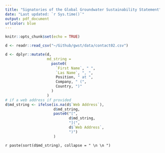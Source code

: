 ```yaml
---
title: "Signatories of the Global Groundwater Sustainability Statement"
date: "Last updated: `r Sys.time()`"
output: pdf_document
urlcolor: blue
---
```


```r
knitr::opts_chunk$set(echo = TRUE)

d <- readr::read_csv("~/Github/gwst/data/contact02.csv")
```

```r
d <- dplyr::mutate(d, 
                   md_string = 
                     paste0(
                       `First Name`, " ",
                       `Las Name`, ", ",
                       Position, " at ",
                       Company, " (",
                       Country, ")"
                     )
                   )
# if a web address if provided
d$md_string <- ifelse(is.na(d$`Web Address`),
                      d$md_string,
                      paste0("[", 
                             d$md_string,
                             "](",
                             d$`Web Address`,
                             ")")
                      )

```


`r paste(sort(d$md_string), collapse = " \n \n ")`
